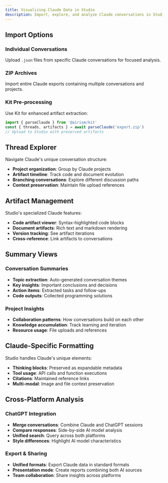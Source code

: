 ```yaml
---
title: Visualizing Claude Data in Studio
description: Import, explore, and analyze Claude conversations in Studio
---
```


## Import Options

### Individual Conversations
Upload `.json` files from specific Claude conversations for focused analysis.

### ZIP Archives
Import entire Claude exports containing multiple conversations and projects.

### Kit Pre-processing
Use Kit for enhanced artifact extraction:

```ts
import { parseClaude } from '@airism/kit'
const { threads, artifacts } = await parseClaude('export.zip')
// Upload to Studio with preserved artifacts
```

## Thread Explorer

Navigate Claude's unique conversation structure:
- **Project organization**: Group by Claude projects
- **Artifact timeline**: Track code and document evolution
- **Branching conversations**: Explore different discussion paths
- **Context preservation**: Maintain file upload references

## Artifact Management

Studio's specialized Claude features:
- **Code artifact viewer**: Syntax-highlighted code blocks
- **Document artifacts**: Rich text and markdown rendering
- **Version tracking**: See artifact iterations
- **Cross-reference**: Link artifacts to conversations

## Summary Views

### Conversation Summaries
- **Topic extraction**: Auto-generated conversation themes
- **Key insights**: Important conclusions and decisions
- **Action items**: Extracted tasks and follow-ups
- **Code outputs**: Collected programming solutions

### Project Insights
- **Collaboration patterns**: How conversations build on each other
- **Knowledge accumulation**: Track learning and iteration
- **Resource usage**: File uploads and references

## Claude-Specific Formatting

Studio handles Claude's unique elements:
- **Thinking blocks**: Preserved as expandable metadata
- **Tool usage**: API calls and function executions
- **Citations**: Maintained reference links
- **Multi-modal**: Image and file context preservation

## Cross-Platform Analysis

### ChatGPT Integration
- **Merge conversations**: Combine Claude and ChatGPT sessions
- **Compare responses**: Side-by-side AI model analysis
- **Unified search**: Query across both platforms
- **Style differences**: Highlight AI model characteristics

### Export & Sharing
- **Unified formats**: Export Claude data in standard formats
- **Presentation mode**: Create reports combining both AI sources
- **Team collaboration**: Share insights across platforms